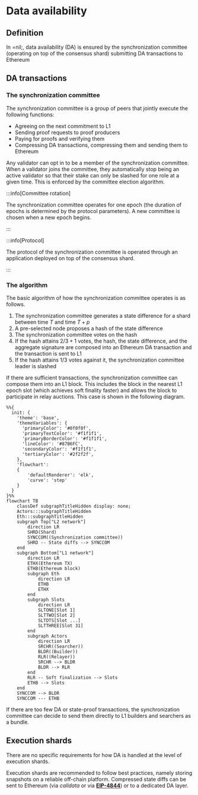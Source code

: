 # Data availability

## Definition

In =nil;, data availability (DA) is ensured by the synchronization committee (operating on top of the consensus shard) submitting DA transactions to Ethereum

## DA transactions

### The synchronization committee

The synchronization committee is a group of peers that jointly execute the following functions:

* Agreeing on the next commitment to L1
* Sending proof requests to proof producers
* Paying for proofs and verifying them
* Compressing DA transactions, compressing them and sending them to Ethereum

Any validator can opt in to be a member of the synchronization committee. When a validator joins the committee, they automatically stop being an active validator so that their stake can only be slashed for one role at a given time. This is enforced by the committee election algorithm.

:::info[Committee rotation]

The synchronization committee operates for one epoch (the duration of epochs is determined by the protocol parameters). A new committee is chosen when a new epoch begins.

:::

:::info[Protocol]

The protocol of the synchronization committee is operated through an application deployed on top of the consensus shard.

:::

### The algorithm

The basic algorithm of how the synchronization committee operates is as follows.

1. The synchronization committee generates a state difference for a shard between time $T$ and time $T + p$
2. A pre-selected node proposes a hash of the state difference
3. The synchronization committee votes on the hash
4. If the hash attains $2/3 + 1$ votes, the hash, the state difference, and the aggregate signature are composed into an Ethereum DA transaction and the transaction is sent to L1
5. If the hash attains $1/3$ votes against it, the synchronization committee leader is slashed

If there are sufficient transactions, the synchronization committee can compose them into an L1 block. This includes the block in the nearest L1 epoch slot (which achieves soft finality faster) and allows the block to participate in relay auctions. This case is shown in the following diagram.

```mermaid
%%{
  init: {
    'theme': 'base',
    'themeVariables': {
      'primaryColor': '#0f0f0f',
      'primaryTextColor': '#f1f1f1',
      'primaryBorderColor': '#f1f1f1',
      'lineColor': '#87B6FC',
      'secondaryColor': '#f1f1f1',
      'tertiaryColor': '#2f2f2f',
    },
    'flowchart':
    {
        'defaultRenderer': 'elk',
        'curve': 'step'
    }
  }
}%%
flowchart TB
    classDef subgraphTitleHidden display: none;
    Actors:::subgraphTitleHidden
    Eth:::subgraphTitleHidden
    subgraph Top["L2 network"]
        direction LR
        SHRD(Shard)
        SYNCCOM((Synchronization committee))
        SHRD -- State diffs --> SYNCCOM
    end
    subgraph Bottom["L1 network"]
        direction LR
        ETHX(Ethereum TX)
        ETHB(Ethereum block)
        subgraph Eth
            direction LR
            ETHB
            ETHX
        end
        subgraph Slots
            direction LR
            SLTONE[Slot 1]
            SLTTWO[Slot 2]
            SLTDTS[Slot ...]
            SLTTHREE[Slot 31]
        end
        subgraph Actors
            direction LR
            SRCHR((Searcher))
            BLDR((Builder))
            RLR((Relayer))
            SRCHR --> BLDR
            BLDR --> RLR
        end
        RLR -- Soft finalization --> Slots
        ETHB --> Slots 
    end
    SYNCCOM --> BLDR
    SYNCCOM --- ETHB
```

If there are too few DA or state-proof transactions, the synchronization committee can decide to send them directly to L1 builders and searchers as a bundle.

## Execution shards

There are no specific requirements for how DA is handled at the level of execution shards.

Execution shards are recommended to follow best practices, namely storing snapshots on a reliable off-chain platform. Compressed state diffs can be sent to Ethereum (via *calldata* or via [**EIP-4844**](https://www.eip4844.com/)) or to a dedicated DA layer.
